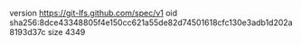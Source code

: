 version https://git-lfs.github.com/spec/v1
oid sha256:8dce43348805f4e150cc621a55de82d74501618cfc130e3adb1d202a8193d37c
size 4349
